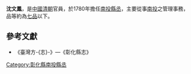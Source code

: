 '''沈文鳳'''，是[[中國|中國]][[清朝|清朝]]官員，於1780年擔任[[南投縣|南投]][[縣丞|縣丞]]，主要從事[[南投縣|南投]]之管理事務，品等約為[[七品|七品]]以下。
{{start box}}
{{s-before|[[周豐|周豐]]}}
{{s-title|[[南投縣|南投]][[縣丞|縣丞]]|1780年上任}}
{{s-after|[[張士榕|張士榕]]}}
{{end box}}

==參考文獻==
*《臺灣方-{志}-》—《彰化縣志》

{{清朝人物小作品}}

[[Category:彰化縣南投縣丞|Category:彰化縣南投縣丞]]